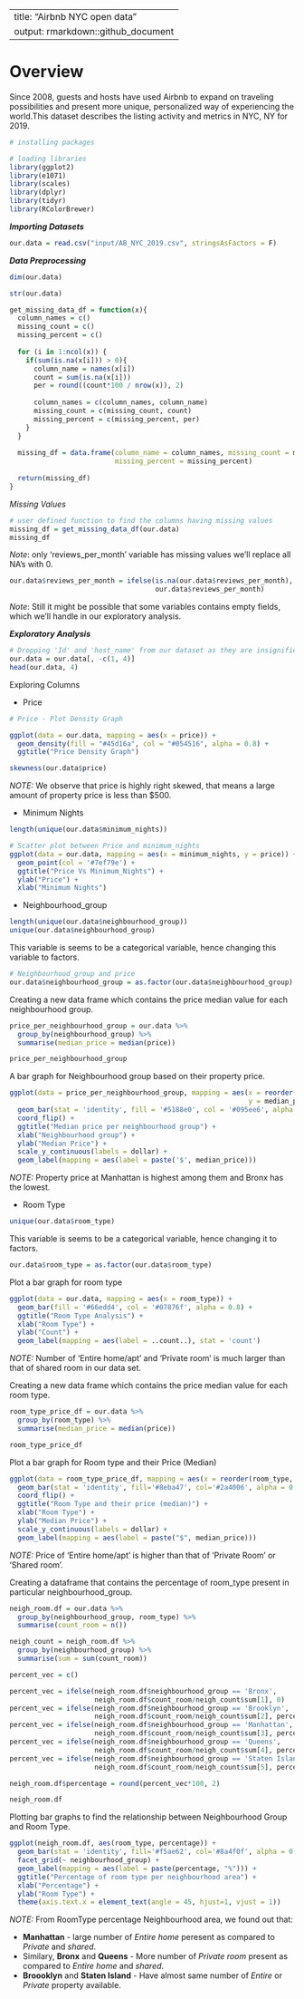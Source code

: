 
---
title: "Airbnb NYC open data"
output: rmarkdown::github_document
---

# **Overview**
 Since 2008, guests and hosts have used Airbnb to expand on traveling possibilities
 and present more unique, personalized way of experiencing the world.This dataset describes
 the listing activity and metrics in NYC, NY for 2019.

```r
# installing packages

# loading libraries
library(ggplot2)
library(e1071)
library(scales)
library(dplyr)
library(tidyr)
library(RColorBrewer)
```

***Importing Datasets***
```r
our.data = read.csv("input/AB_NYC_2019.csv", stringsAsFactors = F)
```

***Data Preprocessing***
```r
dim(our.data)
```

```r
str(our.data)
```

```r
get_missing_data_df = function(x){
  column_names = c()
  missing_count = c()
  missing_percent = c()
  
  for (i in 1:ncol(x)) {
    if(sum(is.na(x[i])) > 0){
      column_name = names(x[i])
      count = sum(is.na(x[i]))
      per = round((count*100 / nrow(x)), 2)
      
      column_names = c(column_names, column_name)
      missing_count = c(missing_count, count)
      missing_percent = c(missing_percent, per)
    }
  }
  
  missing_df = data.frame(column_name = column_names, missing_count = missing_count, 
                          missing_percent = missing_percent)
  
  return(missing_df)
}

```


*Missing Values*
```r
# user defined function to find the columns having missing values
missing_df = get_missing_data_df(our.data) 
missing_df
```

*Note*: only 'reviews_per_month' variable has missing values we'll replace all NA's with 0.

```r
our.data$reviews_per_month = ifelse(is.na(our.data$reviews_per_month), 0, 
                                    our.data$reviews_per_month)
```

*Note*: Still it might be possible that some variables contains empty fields, which we'll handle in our exploratory analysis.

***Exploratory Analysis***
```r
# Dropping 'Id' and 'host_name' from our dataset as they are insignificant.
our.data = our.data[, -c(1, 4)]
head(our.data, 4)
```

Exploring Columns

* Price
```r
# Price - Plot Density Graph

ggplot(data = our.data, mapping = aes(x = price)) +
  geom_density(fill = "#45d16a", col = "#054516", alpha = 0.8) +
  ggtitle("Price Density Graph")
```

```r
skewness(our.data$price)
```

*NOTE:* We observe that price is highly right skewed, that means a large amount of property price is less than $500.

* Minimum Nights
```r
length(unique(our.data$minimum_nights))
```

```r
# Scatter plot between Price and minimum_nights
ggplot(data = our.data, mapping = aes(x = minimum_nights, y = price)) +
  geom_point(col = '#7ef79e') +
  ggtitle("Price Vs Minimum_Nights") +
  ylab("Price") +
  xlab("Minimum Nights")
```

* Neighbourhood_group
```r
length(unique(our.data$neighbourhood_group))
unique(our.data$neighbourhood_group)
```

This variable is seems to be a categorical variable, hence changing this variable to factors.


```r
# Neighbourhood_group and price
our.data$neighbourhood_group = as.factor(our.data$neighbourhood_group)

```

Creating a new data frame which contains the price median value for each neighbourhood group.
```r
price_per_neighbourhood_group = our.data %>% 
  group_by(neighbourhood_group) %>%
  summarise(median_price = median(price))

price_per_neighbourhood_group
```

A bar graph for Neighbourhood group based on their property price.
```r
ggplot(data = price_per_neighbourhood_group, mapping = aes(x = reorder(neighbourhood_group, median_price), 
                                                           y = median_price)) + 
  geom_bar(stat = 'identity', fill = '#5188e0', col = '#095ee6', alpha = 0.8) +
  coord_flip() +
  ggtitle("Median price per neighbourhood group") +
  xlab("Neighbourhood group") +
  ylab("Median Price") +
  scale_y_continuous(labels = dollar) +
  geom_label(mapping = aes(label = paste('$', median_price)))
```

*NOTE:* Property price at Manhattan is highest among them and Bronx has the lowest.

* Room Type
```r
unique(our.data$room_type)
```

This variable is seems to be a categorical variable, hence changing it to factors.
```r
our.data$room_type = as.factor(our.data$room_type)
```

Plot a bar graph for room type
```r
ggplot(data = our.data, mapping = aes(x = room_type)) +
  geom_bar(fill = '#66edd4', col = '#07876f', alpha = 0.8) +
  ggtitle("Room Type Analysis") +
  xlab("Room Type") +
  ylab("Count") +
  geom_label(mapping = aes(label = ..count..), stat = 'count')

```

*NOTE:* Number of 'Entire home/apt' and 'Private room' is much larger than that of shared room in our data set.

Creating a new data frame which contains the price median value for each room type.
```r
room_type_price_df = our.data %>%
  group_by(room_type) %>%
  summarise(median_price = median(price))

room_type_price_df
```

Plot a bar graph for Room type and their Price (Median)

```r
ggplot(data = room_type_price_df, mapping = aes(x = reorder(room_type, median_price), y = median_price)) +
  geom_bar(stat = 'identity', fill='#8eba47', col='#2a4006', alpha = 0.8) +
  coord_flip() +
  ggtitle("Room Type and their price (median)") +
  xlab("Room Type") +
  ylab("Median Price") +
  scale_y_continuous(labels = dollar) + 
  geom_label(mapping = aes(label = paste("$", median_price)))
```

*NOTE:* Price of 'Entire home/apt' is higher than that of 'Private Room' or 'Shared room'.

Creating a dataframe that contains the percentage of room_type present in particular neighbourhood_group.

```r

neigh_room.df = our.data %>%
  group_by(neighbourhood_group, room_type) %>%
  summarise(count_room = n())

neigh_count = neigh_room.df %>%
  group_by(neighbourhood_group) %>%
  summarise(sum = sum(count_room))

percent_vec = c()

percent_vec = ifelse(neigh_room.df$neighbourhood_group == 'Bronx', 
                     neigh_room.df$count_room/neigh_count$sum[1], 0)
percent_vec = ifelse(neigh_room.df$neighbourhood_group == 'Brooklyn', 
                     neigh_room.df$count_room/neigh_count$sum[2], percent_vec)
percent_vec = ifelse(neigh_room.df$neighbourhood_group == 'Manhattan', 
                     neigh_room.df$count_room/neigh_count$sum[3], percent_vec)
percent_vec = ifelse(neigh_room.df$neighbourhood_group == 'Queens', 
                     neigh_room.df$count_room/neigh_count$sum[4], percent_vec)
percent_vec = ifelse(neigh_room.df$neighbourhood_group == 'Staten Island', 
                     neigh_room.df$count_room/neigh_count$sum[5], percent_vec)

neigh_room.df$percentage = round(percent_vec*100, 2)

neigh_room.df
```

Plotting bar graphs to find the relationship between Neighbourhood Group and Room Type.

```r
ggplot(neigh_room.df, aes(room_type, percentage)) + 
  geom_bar(stat = 'identity', fill='#f5ae62', col='#8a4f0f', alpha = 0.8, width = 0.5) + 
  facet_grid(~ neighbourhood_group) +
  geom_label(mapping = aes(label = paste(percentage, "%"))) +
  ggtitle("Percentage of room type per neighbourhood area") +
  xlab("Percentage") +
  ylab("Room Type") +
  theme(axis.text.x = element_text(angle = 45, hjust=1, vjust = 1))
```

*NOTE:* From RoomType percentage Neighbourhood area, we found out that:

* **Manhattan** - large number of *Entire home* peresent as compared to *Private* and *shared*.
* Similary, **Bronx** and **Queens** - More number of *Private room* present as compared to *Entire home* and *shared*.
* **Broooklyn** and **Staten Island** - Have almost same number of *Entire* or *Private* property available.